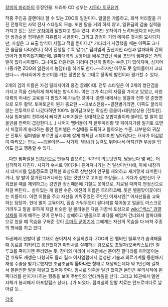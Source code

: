 [[장미의 마리아]]의 등장인물.  드라마 CD 성우는  [[시무라 토모유키]].

작중 주인공 클랜이라 할 수 있는 ZOO의 일원이다. 얼굴은 갸름하고, 회색 머리칼을 가진 전형적인 사막 전사 스타일의 모습. 또한 말을 거의 하지 않고, 일류급의 검술 실력을 가지고 있는 것은 [[운차이]]와 닮았다고 할수 있다. 하지만 운차이가 느려터졌다고 비난하던 쌍검술을 핌퍼넬은 자유롭게 사용한다. 그리고 감정이 거의 메마른 것처럼 묘사되지만, 사실은 그 표출 방식이 서툴고 적을 뿐이다.[* 카타리가 사망했을 때는 이쪽도 크나큰 슬픔을 나타냈다.] 작이 진행될 수록 말수[* 핌퍼넬의 출신지인 라한과 알파대륙 간의 언어가 통하지않기때문에, 알파대륙의 공통어를 배우고있던 작품 초반의 핌퍼넬은 거의 말이 없다시피했다.  그나마도 더듬더듬 거리며 간신히 말하는 수준.]가 많아지며, 심지어 나중가면 ZOO의 일원에게 농담(!)을 하기도 한다.~~하지만 아무도 못 알아들어서 고뇌한다~~ 카타리에게 츳코미를 거는 장면은 말 그대로 장족의 발전이라 평가할 수 있다.

2개의 검의 이름은 자검 릴레치아와 웅검 글레아데. 전투 스타일은 이 2개의 쌍단검을 가지고 적을 신속하게 해체하는 방식이다. 이는 그가 최고의 자질을 가지고 있었고, 라한 대륙의 어새신 교육을 다 받았기에 가능한 것이다. 클랜 내에서는 정찰과 전투 양 준방면으로 모두 활약.  토마토군이 뭔가 중요한 ~~대보스전용~~결전병기라면, 이쪽도 꿀리지않는 전투력으로 나갔다하면 100% 쓸어담고오는 확실한 몹몰이+대량살상용 [전투원]. 사실 핌퍼넬이 전투에서 빠지면 나머지들은 상대적으로 오합지졸이라 불려도 할 말이 없을만큼 전력이 급감한다.(...)  나머지 멤버들이 적 한두마리랑 몇 페이지가량 일기토 뜨면서 처절하게 승리하는 동안 핌퍼넬은 수십배를 도륙하고 돌아오는 수준.  대부분의 귀찮은 전투도 핌퍼넬을 부르면 잠시후에 잘게 해체된 시체더미만 남아있다는 묘사가 어김없이 따라오는 만능 ~~몹몰이꾼~~ 사기캐. 탱킹(?) 능력도 뛰어나서 어지간한 부상을 입어도 참고 행동할 수 있다.

...다만 핌퍼넬을 [[먼치킨]]으로 만들지 않으려는 작가의 의도탓인지, 남들보다 몇 배는 더 심각하게 다친다. 사지가 수시로 꺾이거나 뜯겨져나가는 건 일상다반사에, 아예 내장까지 데미지를 입을정도로 강력한 화상으로 상반신이 안구를 제외하고 새까맣게 타버린다거나, 양 발이 뭉개진다거나하는 읽는 것만으로 고어한 부상들(...). 게다가 상반신이 구워졌을 때를 제외하고는 강인한 정신때문에 기절도 못하므로, 치료될 때까지 맨정신으로 저걸 버틴다... 살아있는 게 용한 수준. 예전의 이름은 루리하코베. 뜻은 별봄맞이꽃이라는 이름이다.  이런 이름을 주고 자신을 키워주었던 주인인 어새시엔[* 어새신들을 교육하는 담당자. 헌데 말이 교육이지, 짐승 가둬두듯이 팔다리를 묶어놓고 얼굴도 마스크로 가려두고 말을 못하게 재갈 비슷한 걸 물려놓은 다음 가끔씩 포상으로 [[wiki:"섹스" 검열삭제]]를 하게 해주는 것이 전부다.] 살해하고 맨몸으로 바다를 헤엄쳐 건너와서 알파대륙으로 왔을 때 목숨을 구해준 것이 [[토마토 군]]이기에 그에게는 자신의 목숨을 다 바쳐 주종의 맹세를 하고 있다.

15권에서 왼발이 말 그대로 끊어져서 소실되었다. ZOO의 전 멤버인 릴루코가 습격해올때 동료를 지키려고 응전했지만 마법사를 살해하는 검으로도 초월자(오버리스트)인 릴루코를 죽이기엔 무리였는 듯. 장미의 마리아 세계관에선 뜯어진 팔다리를 이어붙이는 건 쉬워도 재생은 다행히도 몰리 립스 어사일럼에서 엄청난 기술과 의료기계를 동원해서 재생 수술을 받기로했지만 조금조금씩 '''돋아나는''' 형태로 재생되는데다 약 1년간에 걸쳐서 불완전한 발을 매달고 있어야 한다. 임시로 의족을 달긴 했지만 본인은 무의식적에 왼쪽다리를 만지거나하는 행동을 보여 주변인의 안타까움을 산다. 그리고 16권에서 엘덴자체가 붕괴해서 아포칼립스 상태(...)가 되었다. 핌퍼넬의 왼발 치료는 안드로메다로 날아갈 듯...

[[각주]]
